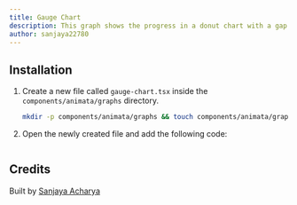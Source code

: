 ```yaml
---
title: Gauge Chart
description: This graph shows the progress in a donut chart with a gap at bottom.
author: sanjaya22780
---
```


<ComponentPreview name="graphs-gauge-chart--docs" />

## Installation

1. Create a new file called `gauge-chart.tsx` inside the `components/animata/graphs` directory.

   ```bash
   mkdir -p components/animata/graphs && touch components/animata/graphs/gauge-chart.tsx
   ```

2. Open the newly created file and add the following code:

   ```jsx file=<rootDir>/animata/graphs/gauge-chart.tsx

   ```

## Credits

Built by [Sanjaya Acharya](https://github.com/acharya-sanjaya)
